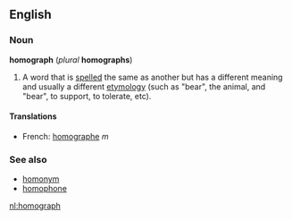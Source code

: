{{wikipedia}}
==English==
===Noun===
'''homograph''' (''plural'' '''homographs''')

#A word that is [[spell]]ed the same as another but has a different meaning and usually a different [[etymology]] (such as "bear", the animal, and "bear", to support, to tolerate, etc).

====Translations====
*French: [[homographe]] ''m''

===See also===
*[[homonym]]
*[[homophone]]

[[nl:homograph]]